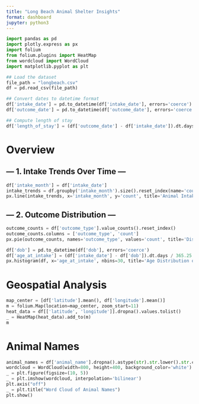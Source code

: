 ```yaml
---
title: "Long Beach Animal Shelter Insights"
format: dashboard
jupyter: python3
---
```


```python
import pandas as pd
import plotly.express as px
import folium
from folium.plugins import HeatMap
from wordcloud import WordCloud
import matplotlib.pyplot as plt
```


```python
## Load the dataset
file_path = "longbeach.csv"
df = pd.read_csv(file_path)
```

```python
## Convert dates to datetime format
df['intake_date'] = pd.to_datetime(df['intake_date'], errors='coerce')
df['outcome_date'] = pd.to_datetime(df['outcome_date'], errors='coerce')
```

```python
## Compute length of stay
df['length_of_stay'] = (df['outcome_date'] - df['intake_date']).dt.days
```

# Overview
## --- 1. Intake Trends Over Time ---
```python

df['intake_month'] = df['intake_date']
intake_trends = df.groupby('intake_month').size().reset_index(name='count')
px.line(intake_trends, x='intake_month', y='count', title='Animal Intakes Over Time')

```
## --- 2. Outcome Distribution ---

```python

outcome_counts = df['outcome_type'].value_counts().reset_index()
outcome_counts.columns = ['outcome_type', 'count']
px.pie(outcome_counts, names='outcome_type', values='count', title='Distribution of Outcomes')

```

```python

df['dob'] = pd.to_datetime(df['dob'], errors='coerce')
df['age_at_intake'] = (df['intake_date'] - df['dob']).dt.days / 365.25
px.histogram(df, x='age_at_intake', nbins=30, title='Age Distribution of Animals at Intake')

```

# Geospatial Analysis  {orientation="columns" scrolling="true"}
```python

map_center = [df['latitude'].mean(), df['longitude'].mean()]
m = folium.Map(location=map_center, zoom_start=11)
heat_data = df[['latitude', 'longitude']].dropna().values.tolist()
_ = HeatMap(heat_data).add_to(m)
m
```

# Animal Names {orientation="columns" scrolling="true"}

```python
animal_names = df['animal_name'].dropna().astype(str).str.lower().str.cat(sep=' ')
wordcloud = WordCloud(width=800, height=400, background_color='white').generate(animal_names)
_ = plt.figure(figsize=(10, 5))
_ = plt.imshow(wordcloud, interpolation='bilinear')
plt.axis("off")
_ = plt.title("Word Cloud of Animal Names")
plt.show()
```

